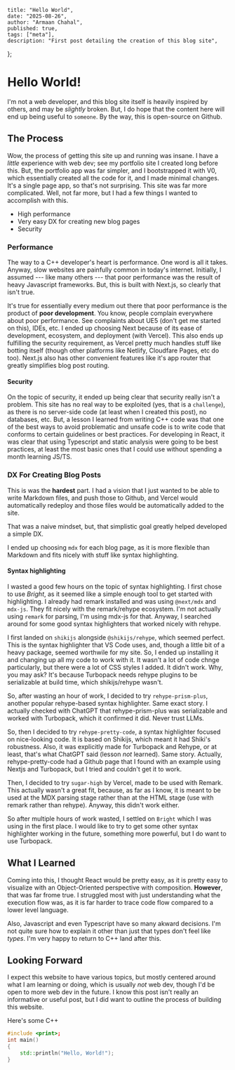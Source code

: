     title: "Hello World",
    date: "2025-08-26",
    author: "Armaan Chahal",
    published: true,
    tags: ["meta"],
    description: "First post detailing the creation of this blog site",
};


# Hello World!

I'm not a web developer, and this blog site itself is heavily inspired by others, and may be _slightly_ broken.
But, I do hope that the content here will end up being useful to `someone`. By the way, this is open-source on Github.

## The Process

Wow, the process of getting this site up and running was insane. I have a _little_ experience with web dev; see my portfolio site I created long before this.
But, the portfolio app was far simpler, and I bootstrapped it with V0, which essentially created all the code for it, and I made minimal changes. It's a single page app, so that's not surprising.
This site was far more complicated. Well, not far more, but I had a few things I wanted to accomplish with this.
- High performance
- Very easy DX for creating new blog pages
- Security

### Performance

The way to a C++ developer's heart is performance. One word is all it takes. Anyway, slow websites are painfully common in today's internet.
Initially, I assumed --- like many others --- that poor performance was the result of heavy Javascript frameworks.
But, this is built with Next.js, so clearly that isn't true. 

It's true for essentially every medium out there that poor performance is the product of **poor development**.
You know, people complain everywhere about poor performance. See complaints about UE5 (don't get me started on this), IDEs, etc.
I ended up choosing Next because of its ease of development, ecosystem, and deployment (with Vercel). This also ends up fulfilling the
security requirement, as Vercel pretty much handles stuff like botting itself (though other platforms like Netlify, Cloudfare Pages, etc do too).
Next.js also has other convenient features like it's app router that greatly simplifies blog post routing.

#### Security

On the topic of security, it ended up being clear that security really isn't a problem. This site has no real way to be exploited (yes, that is a `challenge`),
as there is no server-side code (at least when I created this post), no databases, etc. But, a lesson I learned from writing C++ code was that one of the best ways to avoid
problematic and unsafe code is to write code that conforms to certain guidelines or best practices. For developing in React, it was clear that using Typescript and
static analysis were going to be best practices, at least the most basic ones that I could use without spending a month learning JS/TS.

### DX For Creating Blog Posts

This is was the **hardest** part. I had a vision that I just wanted to be able to write Markdown files, and push those to Github, and Vercel would automatically redeploy and those
files would be automatically added to the site.

That was a naive mindset, but, that simplistic goal greatly helped developed a simple DX.

I ended up choosing `mdx` for each blog page, as it is more flexible than Markdown and fits nicely with stuff like syntax highlighting.

#### Syntax highlighting

I wasted a good few hours on the topic of syntax highlighting. I first chose to use _Bright_, as it seemed like a simple enough tool to get started with highlighting.
I already had remark installed and was using `@next/mdx` and `mdx-js`. They fit nicely with the remark/rehype ecosystem. I'm not actually using `remark` for parsing,
I'm using mdx-js for that. Anyway, I searched around for some good syntax highlighters that worked nicely with rehype.

I first landed on `shikijs` alongside `@shikijs/rehype`, which seemed perfect. This is the syntax highlighter that VS Code uses, and, though a little bit of a heavy package,
seemed worthwile for my site. So, I ended up installing it and changing up all my code to work with it. It wasn't a lot of code chnge particularly, but there were a lot of 
CSS styles I added. It didn't work. Why, you may ask? It's because Turbopack needs rehype plugins to be serializable at build time, which shikijs/rehype wasn't.

So, after wasting an hour of work, I decided to try `rehype-prism-plus`, another popular rehype-based syntax highlighter. Same exact story. I actually checked with ChatGPT
that rehype-prism-plus was serializable and worked with Turbopack, which it confirmed it did. Never trust LLMs.

So, then I decided to try `rehype-pretty-code`, a syntax highlighter focused on nice-looking code. It is based on Shikijs, which meant it had Shiki's robustness.
Also, it was explicitly made for Turbopack and Rehype, or at least, that's what ChatGPT said (lesson _not_ learned). Same story.
Actually, rehype-pretty-code had a Github page that I found with an example using Nextjs and Turbopack, but I tried and couldn't get it to work.

Then, I decided to try `sugar-high` by Vercel, made to be used with Remark. This actually wasn't a great fit, because, as far as I know, it is meant to be used at the MDX parsing stage rather than
at the HTML stage (use with remark rather than rehype). Anyway, this didn't work either.

So after multiple hours of work wasted, I settled on `Bright` which I was using in the first place. I would like to try to get some other syntax highlighter working in the future,
something more powerful, but I do want to use Turbopack.

## What I Learned

Coming into this, I thought React would be pretty easy, as it is pretty easy to visualize with an Object-Oriented perspective with composition.
**However**, that was far frome true. I struggled most with just understanding what the execution flow was, as it is far harder to trace code flow compared to a lower level language.


Also, Javascript and even Typescript have so many akward decisions. I'm not quite sure how to explain it other than just that types don't feel like _types_.
I'm very happy to return to C++ land after this.

## Looking Forward

I expect this website to have various topics, but mostly centered around what I am learning or doing, which is usually _not_ web dev, though I'd be open to more web dev in the future.
I know this post isn't really an informative or useful post, but I did want to outline the process of building this website.




Here's some C++
```c++
#include <print>;
int main()
{
    std::println("Hello, World!");
}
```